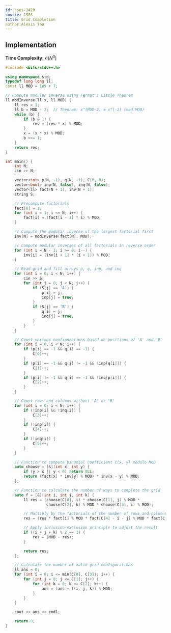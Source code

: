 ```yaml
---
id: cses-2429
source: CSES
title: Grid Completion
author:Alexis Tao
---
```


## Implementation

**Time Complexity:** $\mathcal{O}(N^3)$

<LanguageSection>

<CPPSection>


```cpp
#include <bits/stdc++.h>

using namespace std;
typedef long long ll;
const ll MOD = 1e9 + 7;

// Compute modular inverse using Fermat's Little Theorem
ll modInverse(ll x, ll MOD) {
    ll res = 1;
    ll b = MOD - 2;  // Theorem: x^(MOD-2) ≡ x^(-1) (mod MOD)
    while (b) {
        if (b & 1) {
            res = (res * x) % MOD;
        }
        x = (x * x) % MOD;
        b >>= 1;
    }
    return res;
}

int main() {
    int N;
    cin >> N;

    vector<int> p(N, -1), q(N, -1), C(6, 0);
    vector<bool> inp(N, false), inq(N, false);
    vector<ll> fact(N + 1), inv(N + 1);
    string S;

    // Precompute factorials
    fact[0] = 1;
    for (int i = 1; i <= N; i++) {
        fact[i] = (fact[i - 1] * i) % MOD;
    }

    // Compute the modular inverse of the largest factorial first
    inv[N] = modInverse(fact[N], MOD);

    // Compute modular inverses of all factorials in reverse order
    for (int i = N - 1; i >= 0; i--) {
        inv[i] = (inv[i + 1] * (i + 1)) % MOD;
    }

    // Read grid and fill arrays p, q, inp, and inq
    for (int i = 0; i < N; i++) {
        cin >> S;
        for (int j = 0; j < N; j++) {
            if (S[j] == 'A') {
                p[i] = j;
                inp[j] = true;
            }
            if (S[j] == 'B') {
                q[i] = j;
                inq[j] = true;
            }
        }
    }

    // Count various configurations based on positions of 'A' and 'B'
    for (int i = 0; i < N; i++) {
        if (p[i] == -1 && q[i] == -1) {
            C[0]++;
        }
        if (p[i] == -1 && q[i] != -1 && !inp[q[i]]) {
            C[1]++;
        }
        if (p[i] != -1 && q[i] == -1 && !inq[p[i]]) {
            C[2]++;
        }
    }

    // Count rows and columns without 'A' or 'B'
    for (int i = 0; i < N; i++) {
        if (!inp[i] && !inq[i]) {
            C[3]++;
        }
        if (!inp[i]) {
            C[4]++;
        }
        if (!inq[i]) {
            C[5]++;
        }
    }

    // Function to compute binomial coefficient C(x, y) modulo MOD
    auto choose = [&](int x, int y) {
        if (y > x || y < 0) return 0LL;
        return (fact[x] * inv[y] % MOD) * inv[x - y] % MOD;
    };

    // Function to calculate the number of ways to complete the grid
    auto f = [&](int i, int j, int k) {
        ll res = (choose(C[0], i) * choose(C[1], j) % MOD * 
                  choose(C[2], k) % MOD * choose(C[3], i) % MOD);

        // Multiply by the factorials of the number of rows and columns left
        res = (res * fact[i] % MOD * fact[C[4] - i - j] % MOD * fact[C[5] - i - k] % MOD);

        // Apply inclusion-exclusion principle to adjust the result
        if ((i + j + k) % 2 == 1) {
            res = (MOD - res);
        }

        return res;
    };

    // Calculate the number of valid grid configurations
    ll ans = 0;
    for (int i = 0; i <= min(C[0], C[3]); i++) {
        for (int j = 0; j <= C[1]; j++) {
            for (int k = 0; k <= C[2]; k++) {
                ans = (ans + f(i, j, k)) % MOD;
            }
        }
    }

    cout << ans << endl;

    return 0;
}
```
</CPPSection>
</LanguageSection>
